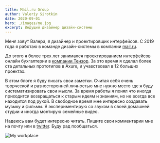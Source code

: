 ```yaml
---
title: Mail.ru Group
author: Valeriy Sirotkin
date: 2020-09-01
hero: ./images/me.jpg
excerpt: Ведущий дизайнер дизайн-системы
---
```

Меня зовут Валера, я дизайнер и проектировщик интерфейсов. С 2019 года я работаю в команде дизайн-системы в компании [mail.ru](https://www.mail.ru).

До этого я более трех лет занимался проектированием интерфейсов онлайн бухгалтерии в [компании Тензор](https://www.tensor.ru). За это время я сделал более ста детальных прототипов в  Axure, и учавствовал в 12 больших проектах.

В этом блоге я буду писать свои заметки. Считая себя очень творческой и разносторонней личностью мне нужно место где я буду систематизировать свои мысли. За время работы я понял что иногда приходится возвращаться к старым идеям и знаниям, но не всегда все находится под рукой. В свободное время мне интересно создавать музыку и фильмы. Я экспериментирую со звуком в своей домашней студии и иногда монтирую семейные видео.

Надеюсь вам будет интересно читать. Пишите свои комментарии мне на почту или в [twitter](https://twitter.com/fliqle). Буду рад пообщаться.

<div className="Image__Small">
  <img
    src="./images/workplace.jpeg"
    title="Мое рабочее место"
    alt="My workplace"
  />
</div>
